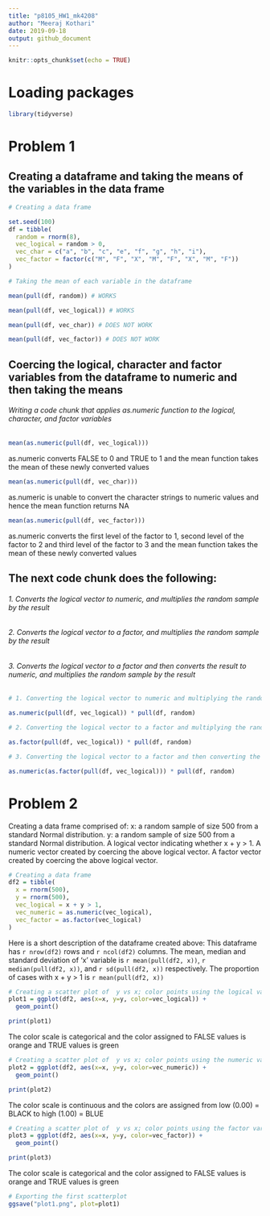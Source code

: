 ```yaml
---
title: "p8105_HW1_mk4208"
author: "Meeraj Kothari"
date: 2019-09-18
output: github_document
---
```


```r
knitr::opts_chunk$set(echo = TRUE)
```

# Loading packages

```r
library(tidyverse)
```


# Problem 1 

## Creating a dataframe and taking the means of the variables in the data frame

```r
# Creating a data frame

set.seed(100)
df = tibble(
  random = rnorm(8),
  vec_logical = random > 0,
  vec_char = c("a", "b", "c", "e", "f", "g", "h", "i"),
  vec_factor = factor(c("M", "F", "X", "M", "F", "X", "M", "F"))
)

# Taking the mean of each variable in the dataframe 

mean(pull(df, random)) # WORKS 

mean(pull(df, vec_logical)) # WORKS 

mean(pull(df, vec_char)) # DOES NOT WORK 

mean(pull(df, vec_factor)) # DOES NOT WORK
```

## Coercing the logical, character and factor variables from the dataframe to numeric and then taking the means 

###### Writing a code chunk that applies as.numeric function to the logical, character, and factor variables 
```r

mean(as.numeric(pull(df, vec_logical))) 
```
as.numeric converts FALSE to 0 and TRUE to 1 and the mean function takes the mean of these newly converted values 

```r
mean(as.numeric(pull(df, vec_char)))
```
as.numeric is unable to convert the character strings to numeric values and hence the mean function returns NA

```r
mean(as.numeric(pull(df, vec_factor))) 
```
as.numeric converts the first level of the factor to 1, second level of the factor to 2 and third level of the factor to 3 and the mean function takes the mean of these newly converted values

## The next code chunk does the following: 
###### 1. Converts the logical vector to numeric, and multiplies the random sample by the result
###### 2. Converts the logical vector to a factor, and multiplies the random sample by the result
###### 3. Converts the logical vector to a factor and then converts the result to numeric, and multiplies the random sample by the result

```r
# 1. Converting the logical vector to numeric and multiplying the random sample by the result 

as.numeric(pull(df, vec_logical)) * pull(df, random) 

# 2. Converting the logical vector to a factor and multiplying the random sample by the result 

as.factor(pull(df, vec_logical)) * pull(df, random)

# 3. Converting the logical vector to a factor and then converting the result to numberic and multiplying the random sample by the result 

as.numeric(as.factor(pull(df, vec_logical))) * pull(df, random)

```

# Problem 2 

Creating a data frame comprised of:
  x: a random sample of size 500 from a standard Normal distribution.
  y: a random sample of size 500 from a standard Normal distribution.
  A logical vector indicating whether x + y > 1.
  A numeric vector created by coercing the above logical vector.
  A factor vector created by coercing the above logical vector.

```r
# Creating a data frame 
df2 = tibble(
  x = rnorm(500),
  y = rnorm(500),
  vec_logical = x + y > 1,
  vec_numeric = as.numeric(vec_logical),
  vec_factor = as.factor(vec_logical)
)
```

Here is a short description of the dataframe created above: 
This dataframe has `r nrow(df2)` rows and `r ncol(df2)` columns. 
The mean, median and standard deviation of 'x' variable is `r mean(pull(df2, x))`, `r median(pull(df2, x))`, and `r sd(pull(df2, x))` respectively. The proportion of cases with x + y > 1 is `r mean(pull(df2, x))` 

```r
# Creating a scatter plot of  y vs x; color points using the logical variable
plot1 = ggplot(df2, aes(x=x, y=y, color=vec_logical)) + 
  geom_point() 

print(plot1)
```
The color scale is categorical and the color assigned to FALSE values is orange and TRUE values is green

```r
# Creating a scatter plot of  y vs x; color points using the numeric variable
plot2 = ggplot(df2, aes(x=x, y=y, color=vec_numeric)) + 
  geom_point() 

print(plot2) 
```
The color scale is continuous and the colors are assigned from low (0.00) = BLACK to high (1.00) = BLUE 

```r
# Creating a scatter plot of  y vs x; color points using the factor variable
plot3 = ggplot(df2, aes(x=x, y=y, color=vec_factor)) + 
  geom_point()

print(plot3) 
```
The color scale is categorical and the color assigned to FALSE values is orange and TRUE values is green

```r
# Exporting the first scatterplot 
ggsave("plot1.png", plot=plot1)
```



